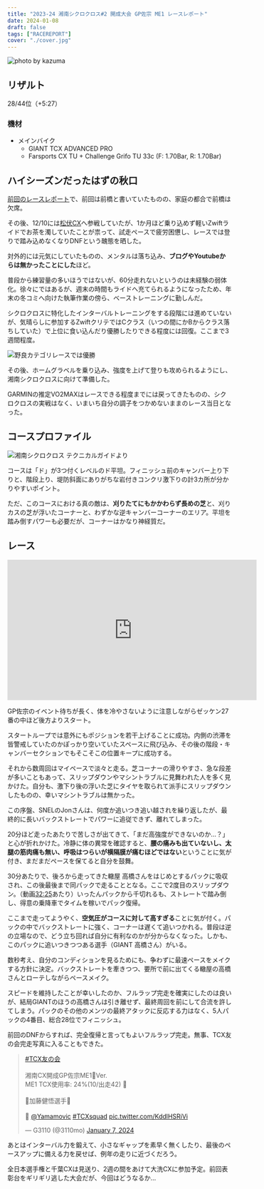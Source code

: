 ```yaml
---
title: "2023-24 湘南シクロクロス#2 開成大会 GP佐宗 ME1 レースレポート"
date: 2024-01-08
draft: false
tags: ["RACEREPORT"]
cover: "./cover.jpg"
---
```


![photo by kazuma](./cover.jpg)

## リザルト

28/44位（+5:27）

### 機材

- メインバイク
  - GIANT TCX ADVANCED PRO
  - Farsports CX TU + Challenge Grifo TU 33c (F: 1.70Bar, R: 1.70Bar)

## ハイシーズンだったはずの秋口

[前回のレースレポート](/post/2023/11/23_makuhari)で、前回は前橋と書いていたものの、家庭の都合で前橋は欠席。

その後、12/10には[松伏CX](https://matsucross.com/)へ参戦していたが、1か月ほど乗り込めず軽いZwiftライドでお茶を濁していたことが祟って、試走ペースで疲労困憊し、レースでは登りで踏み込めなくなりDNFという醜態を晒した。

対外的には元気にしていたものの、メンタルは落ち込み、**ブログやYoutubeからは無かったことにした**ほど。

普段から練習量の多いほうではないが、60分走れないというのは未経験の弱体化。徐々にではあるが、週末の時間もライドへ充てられるようになったため、年末の冬コミへ向けた執筆作業の傍ら、ベーストレーニングに勤しんだ。

シクロクロスに特化したインターバルトレーニングをする段階には進めていないが、気晴らしに参加するZwiftクリテではCクラス（いつの間にかBからクラス落ちしていた）で上位に食い込んだり優勝したりできる程度には回復。ここまで3週間程度。

![野良カテゴリレースでは優勝](./crit-zwift.png)

その後、ホームグラベルを乗り込み、強度を上げて登りも攻められるようにし、湘南シクロクロスに向けて準備した。

GARMINの推定VO2MAXはレースできる程度までには戻ってきたものの、シクロクロスの実戦はなく、いまいち自分の調子をつかめないままのレース当日となった。

## コースプロファイル

![湘南シクロクロス テクニカルガイドより](./image.png)

コースは「ド」が3つ付くレベルのド平坦。フィニッシュ前のキャンバー上り下りと、階段上り、堤防斜面にありがちな岩付きコンクリ激下りの計3カ所が分かりやすいポイント。

ただ、このコースにおける真の敵は、**刈りたてにもかかわらず長めの芝**と、刈りカスの芝が浮いたコーナーと、わずかな逆キャンバーコーナーのエリア。平坦を踏み倒すパワーも必要だが、コーナーはかなり神経質だ。

## レース

<iframe width="560" height="315" src="https://www.youtube.com/embed/Fw7wREj4QpI?si=K52UWxeQ-9BjuoqG&amp;controls=0" title="YouTube video player" frameborder="0" allow="accelerometer; autoplay; clipboard-write; encrypted-media; gyroscope; picture-in-picture; web-share" allowfullscreen></iframe>

GP佐宗のイベント待ちが長く、体を冷やさないように注意しながらゼッケン27番の中ほど後方よりスタート。

スタートループでは意外にもポジションを若干上げることに成功。内側の渋滞を皆警戒していたのかぽっかり空いていたスペースに飛び込み、その後の階段・キャンバーセクションでもそこそこの位置キープに成功する。

それから数周回はマイペースで淡々と走る。芝コーナーの滑りやすさ、急な段差が多いこともあって、スリップダウンやマシントラブルに見舞われた人を多く見かけた。自分も、激下り後の浮いた芝にタイヤを取られて派手にスリップダウンしたものの、幸いマシントラブルは無かった。

この序盤、SNELのJonさんは、何度か追いつき追い越されを繰り返したが、最終的に長いバックストレートでパワーに追従できず、離れてしまった。

20分ほど走ったあたりで苦しさが出てきて、「まだ高強度ができないのか…？」と心が折れかけた。冷静に体の異常を確認すると、**腰の痛みも出ていないし、太腿の筋肉痛も無い、呼吸はつらいが横隔膜が痛むほどではない**ということに気が付き、まだまだペースを保てると自分を鼓舞。

30分あたりで、後ろから走ってきた轍屋 高橋さんをはじめとするパックに吸収され、この後最後まで同パックで走ることとなる。ここで2度目のスリップダウン。（動画[32:25](https://youtu.be/Fw7wREj4QpI?si=4d19g73UMS0fZVJp&t=1940)あたり）いったんパックから千切れるも、ストレートで踏み倒し、得意の乗降車でタイムを稼いでパック復帰。

ここまで走ってようやく、**空気圧がコースに対して高すぎる**ことに気が付く。パックの中でバックストレートに強く、コーナーは遅くて追いつかれる。普段は逆の立場なので、どう立ち回れば自分に有利なのかが分からなくなった。しかも、このパックに追いつきつつある選手（GIANT 高橋さん）がいる。

数秒考え、自分のコンディションを見るためにも、争わずに最速ペースをメイクする方針に決定。バックストレートを牽きつつ、要所で前に出てくる轍屋の高橋さんとローテしながらペースメイク。

スピードを維持したことが幸いしたのか、フルラップ完走を確実にしたのは良いが、結局GIANTのほうの高橋さんは引き離せず、最終周回を前にして合流を許してしまう。パックのその他のメンツの最終アタックに反応する力はなく、5人パックの4番目、総合28位でフィニッシュ。

前回のDNFからすれば、完全復帰と言ってもよいフルラップ完走。無事、TCX友の会完走写真に入ることもできた。

<blockquote class="twitter-tweet"><p lang="ja" dir="ltr"><a href="https://twitter.com/hashtag/TCX%E5%8F%8B%E3%81%AE%E4%BC%9A?src=hash&amp;ref_src=twsrc%5Etfw">#TCX友の会</a><br /><br />湘南CX開成GP佐宗ME1🏁Ver.<br />ME1 TCX使用率: 24%(10/出走42) 🥰<br /><br />🥇加藤健悟選手🎉<br /><br />📸 <a href="https://twitter.com/Yamamovic?ref_src=twsrc%5Etfw">@Yamamovic</a> <a href="https://twitter.com/hashtag/TCXsquad?src=hash&amp;ref_src=twsrc%5Etfw">#TCXsquad</a> <a href="https://t.co/KddlHSRiVi">pic.twitter.com/KddlHSRiVi</a></p>&mdash; G3110 (@3110mo) <a href="https://twitter.com/3110mo/status/1744129151152591213?ref_src=twsrc%5Etfw">January 7, 2024</a></blockquote>

あとはインターバル力を鍛えて、小さなギャップを素早く無くしたり、最後のペースアップに備える力を戻せば、例年の走りに近づくだろう。

全日本選手権と千葉CXは見送り、2週の間をあけて大洗CXに参加予定。前回表彰台をギリギリ逃した大会だが、今回はどうなるか…
